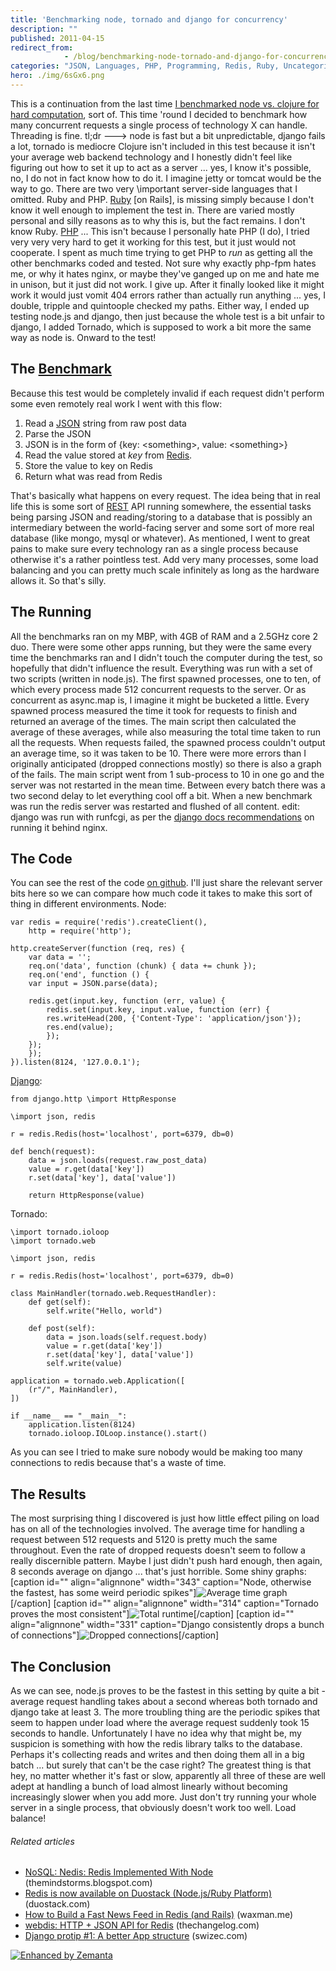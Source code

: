 ```yaml
---
title: 'Benchmarking node, tornado and django for concurrency'
description: ""
published: 2011-04-15
redirect_from: 
            - /blog/benchmarking-node-tornado-and-django-for-concurrency/swizec/1616
categories: "JSON, Languages, PHP, Programming, Redis, Ruby, Uncategorized"
hero: ./img/6sGx6.png
---
```

This is a continuation from the last time [I benchmarked node vs. clojure for hard computation](http://swizec.com/blog/comparing-clojure-and-node-js-for-speed/swizec/1593 "Comparing clojure and node.js for speed"), sort of. This time 'round I decided to benchmark how many concurrent requests a single process of technology X can handle. Threading is fine. tl;dr ---> node is fast but a bit unpredictable, django fails a lot, tornado is mediocre Clojure isn't included in this test because it isn't your average web backend technology and I honestly didn't feel like figuring out how to set it up to act as a server ... yes, I know it's possible, no, I do not in fact know how to do it. I imagine jetty or tomcat would be the way to go. There are two very \\important server-side languages that I omitted. Ruby and PHP. [Ruby](http://www.ruby-lang.org/ "Ruby (programming language)") \[on Rails], is missing simply because I don't know it well enough to implement the test in. There are varied mostly personal and silly reasons as to why this is, but the fact remains. I don't know Ruby. [PHP](http://www.php.net/ "PHP") ... This isn't because I personally hate PHP (I do), I tried very very very hard to get it working for this test, but it just would not cooperate. I spent as much time trying to get PHP to _run_ as getting all the other benchmarks coded and tested. Not sure why exactly php-fpm hates me, or why it hates nginx, or maybe they've ganged up on me and hate me in unison, but it just did not work. I give up. After it finally looked like it might work it would just vomit 404 errors rather than actually run anything ... yes, I double, tripple and quintoople checked my paths. Either way, I ended up testing node.js and django, then just because the whole test is a bit unfair to django, I added Tornado, which is supposed to work a bit more the same way as node is. Onward to the test!

## The [Benchmark](http://www.benchmark.com/ "Benchmark Capital")

Because this test would be completely invalid if each request didn't perform some even remotely real work I went with this flow:

1. Read a [JSON](http://json.org "JSON") string from raw post data
2. Parse the JSON
3. JSON is in the form of {key: &lt;something>, value: &lt;something>}
4. Read the value stored at _key_ from [Redis](http://redis.io/ "Redis (data store)").
5. Store the value to key on Redis
6. Return what was read from Redis

That's basically what happens on every request. The idea being that in real life this is some sort of [REST](http://en.wikipedia.org/wiki/Representational_State_Transfer "Representational State Transfer") API running somewhere, the essential tasks being parsing JSON and reading/storing to a database that is possibly an intermediary between the world-facing server and some sort of more real database (like mongo, mysql or whatever). As mentioned, I went to great pains to make sure every technology ran as a single process because otherwise it's a rather pointless test. Add very many processes, some load balancing and you can pretty much scale infinitely as long as the hardware allows it. So that's silly.

## The Running

All the benchmarks ran on my MBP, with 4GB of RAM and a 2.5GHz core 2 duo. There were some other apps running, but they were the same every time the benchmarks ran and I didn't touch the computer during the test, so hopefully that didn't influence the result. Everything was run with a set of two scripts (written in node.js). The first spawned processes, one to ten, of which every process made 512 concurrent requests to the server. Or as concurrent as async.map is, I imagine it might be bucketed a little. Every spawned process measured the time it took for requests to finish and returned an average of the times. The main script then calculated the average of these averages, while also measuring the total time taken to run all the requests. When requests failed, the spawned process couldn't output an average time, so it was taken to be 10. There were more errors than I originally anticipated (dropped connections mostly) so there is also a graph of the fails. The main script went from 1 sub-process to 10 in one go and the server was not restarted in the mean time. Between every batch there was a two second delay to let everything cool off a bit. When a new benchmark was run the redis server was restarted and flushed of all content. edit: django was run with runfcgi, as per the [django docs recommendations](http://docs.djangoproject.com/en/1.3/howto/deployment/fastcgi/) on running it behind nginx.

## The Code

You can see the rest of the code [on github](https://github.com/Swizec/random-coding/tree/master/serverbench). I'll just share the relevant server bits here so we can compare how much code it takes to make this sort of thing in different environments. Node:

```
var redis = require('redis').createClient(),
    http = require('http');

http.createServer(function (req, res) {
    var data = '';
    req.on('data', function (chunk) { data += chunk });
    req.on('end', function () {
	var input = JSON.parse(data);

	redis.get(input.key, function (err, value) {
	    redis.set(input.key, input.value, function (err) {
		res.writeHead(200, {'Content-Type': 'application/json'});
		res.end(value);
	    });
	});
    });
}).listen(8124, '127.0.0.1');
```

[Django](http://www.djangoproject.com "Django (web framework)"):

```
from django.http \import HttpResponse

\import json, redis

r = redis.Redis(host='localhost', port=6379, db=0)

def bench(request):
    data = json.loads(request.raw_post_data)
    value = r.get(data['key'])
    r.set(data['key'], data['value'])

    return HttpResponse(value)
```

Tornado:

```
\import tornado.ioloop
\import tornado.web

\import json, redis

r = redis.Redis(host='localhost', port=6379, db=0)

class MainHandler(tornado.web.RequestHandler):
    def get(self):
        self.write("Hello, world")

    def post(self):
        data = json.loads(self.request.body)
        value = r.get(data['key'])
        r.set(data['key'], data['value'])
        self.write(value)

application = tornado.web.Application([
    (r"/", MainHandler),
])

if __name__ == "__main__":
    application.listen(8124)
    tornado.ioloop.IOLoop.instance().start()
```

As you can see I tried to make sure nobody would be making too many connections to redis because that's a waste of time.

## The Results

The most surprising thing I discovered is just how little effect piling on load has on all of the technologies involved. The average time for handling a request between 512 requests and 5120 is pretty much the same throughout. Even the rate of dropped requests doesn't seem to follow a really discernible pattern. Maybe I just didn't push hard enough, then again, 8 seconds average on django ... that's just horrible. Some shiny graphs: \[caption id="" align="alignnone" width="343" caption="Node, otherwise the fastest, has some weird periodic spikes"]![](./img/6sGx6.png "Average time graph")\[/caption] \[caption id="" align="alignnone" width="314" caption="Tornado proves the most consistent"]![](./img/ubAAQ.png "Total runtime")\[/caption] \[caption id="" align="alignnone" width="331" caption="Django consistently drops a bunch of connections"]![](./img/DDUbz.png "Dropped connections")\[/caption]

## The Conclusion

As we can see, node.js proves to be the fastest in this setting by quite a bit - average request handling takes about a second whereas both tornado and django take at least 3. The more troubling thing are the periodic spikes that seem to happen under load where the average request suddenly took 15 seconds to handle. Unfortunately I have no idea why that might be, my suspicion is something with how the redis library talks to the database. Perhaps it's collecting reads and writes and then doing them all in a big batch ... but surely that can't be the case right? The greatest thing is that hey, no matter whether it's fast or slow, apparently all three of these are well adept at handling a bunch of load almost linearly without becoming increasingly slower when you add more. Just don't try running your whole server in a single process, that obviously doesn't work too well. Load balance!

###### Related articles

- [NoSQL: Nedis: Redis Implemented With Node](http://themindstorms.blogspot.com/2011/04/nosql-nedis-redis-implemented-with-node.html) (themindstorms.blogspot.com)
- [Redis is now available on Duostack (Node.js/Ruby Platform)](http://blog.duostack.com/post/4530917803/free-redis-database-for-every-duostack-app) (duostack.com)
- [How to Build a Fast News Feed in Redis (and Rails)](http://blog.waxman.me/how-to-build-a-fast-news-feed-in-redis) (waxman.me)
- [webdis: HTTP + JSON API for Redis](http://thechangelog.com/post/2910383164/webdis-a-redis-http-interface-with-json-output) (thechangelog.com)
- [Django protip #1: A better App structure](http://swizec.com/blog/django-protip-1-a-better-app-structure/swizec/1386) (swizec.com)

[![Enhanced by Zemanta](http://img.zemanta.com/zemified_e.png?x-id=dd20d0b5-9ae6-49ce-884c-50096218731e)](http://www.zemanta.com/ "Enhanced by Zemanta")